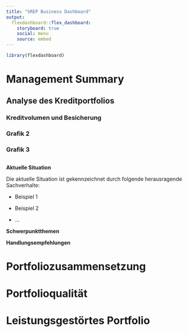 ```yaml
---
title: "SREP Business Dashboard"
output: 
  flexdashboard::flex_dashboard:
    storyboard: true
    social: menu
    source: embed
---
```


```r
library(flexdashboard)
```

# Management Summary

## Analyse des Kreditportfolios

### Kreditvolumen und Besicherung

### Grafik 2

### Grafik 3


## 
**Aktuelle Situation**

Die aktuelle Situation ist gekennzeichnet durch folgende herausragende 
Sachverhalte:

- Beispiel 1

- Beispiel 2

-  ...

**Schwerpunktthemen**

**Handlungsempfehlungen**

# Portfoliozusammensetzung


# Portfolioqualität


# Leistungsgestörtes Portfolio







